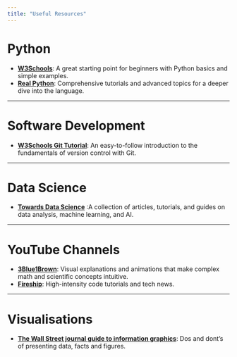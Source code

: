 ```yaml
---
title: "Useful Resources"
---
```


# Python

* [**W3Schools**](https://www.w3schools.com/python/default.asp): A great starting point for beginners with Python basics and simple examples.
* [**Real Python**](https://realpython.com/): Comprehensive tutorials and advanced topics for a deeper dive into the language.

---

# Software Development

* [**W3Schools Git Tutorial**](https://www.w3schools.com/git/default.asp): An easy-to-follow introduction to the fundamentals of version control with Git.

---

# Data Science

* [**Towards Data Science**](https://towardsdatascience.com/) :A collection of articles, tutorials, and guides on data analysis, machine learning, and AI.

---

# YouTube Channels

* [**3Blue1Brown**](https://www.youtube.com/@3blue1brown): Visual explanations and animations that make complex math and scientific concepts intuitive.
* [**Fireship**](https://www.youtube.com/@Fireship): High-intensity code tutorials and tech news.

---

# Visualisations

* [**The Wall Street journal guide to information graphics**](https://swisscovery.ch/permalink/41SLSP_NETWORK/19n6r1g/alma991066241679705501): Dos and dont's of presenting data, facts and figures.